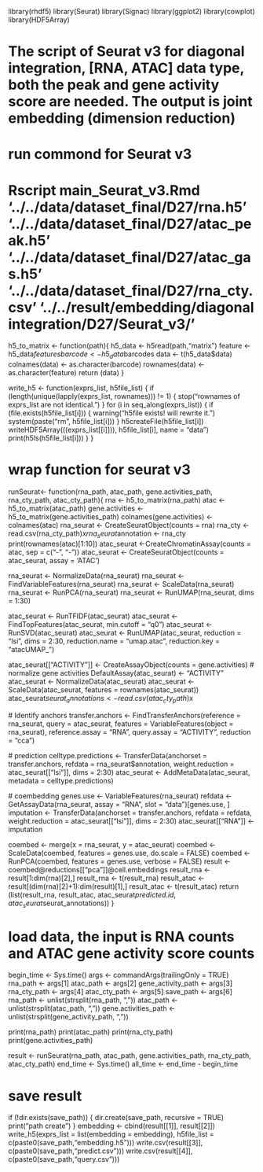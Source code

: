 
library(rhdf5)
library(Seurat)
library(Signac)
library(ggplot2)
library(cowplot)
library(HDF5Array)

# The script of Seurat v3 for diagonal integration, [RNA, ATAC] data type, both the peak and gene activity score are needed. The output is joint embedding (dimension reduction)
# run commond for Seurat v3
# Rscript main_Seurat_v3.Rmd  '../../data/dataset_final/D27/rna.h5' '../../data/dataset_final/D27/atac_peak.h5' '../../data/dataset_final/D27/atac_gas.h5' '../../data/dataset_final/D27/rna_cty.csv' '../../result/embedding/diagonal integration/D27/Seurat_v3/'

h5_to_matrix <- function(path){
    h5_data <- h5read(path,"matrix") 
    feature <- h5_data$features
    barcode <- h5_data$barcodes
    data <- t(h5_data$data)
    colnames(data) <- as.character(barcode)
    rownames(data) <- as.character(feature)
    return (data)
}

write_h5 <- function(exprs_list, h5file_list) {
  if (length(unique(lapply(exprs_list, rownames))) != 1) {
    stop("rownames of exprs_list are not identical.")
  }
  for (i in seq_along(exprs_list)) {
    if (file.exists(h5file_list[i])) {
      warning("h5file exists! will rewrite it.")
      system(paste("rm", h5file_list[i]))
    }
    h5createFile(h5file_list[i])
    writeHDF5Array(((exprs_list[[i]])), h5file_list[i], name = "data")
    print(h5ls(h5file_list[i]))
  }
}

# wrap function for seurat v3
runSeurat<- function(rna_path, atac_path, gene.activities_path, rna_cty_path, atac_cty_path){
  rna <- h5_to_matrix(rna_path)
  atac <- h5_to_matrix(atac_path)
  gene.activities <- h5_to_matrix(gene.activities_path)
  colnames(gene.activities) <- colnames(atac)
  rna_seurat <- CreateSeuratObject(counts = rna)
  rna_cty <- read.csv(rna_cty_path)$x
  rna_seurat$annotation <- rna_cty
  print(rownames(atac)[1:10])
  atac_seurat <-CreateChromatinAssay(counts = atac, sep = c("-", "-")) 
  atac_seurat  <- CreateSeuratObject(counts = atac_seurat, assay = 'ATAC') 

  rna_seurat <- NormalizeData(rna_seurat)
  rna_seurat <- FindVariableFeatures(rna_seurat)
  rna_seurat <- ScaleData(rna_seurat)
  rna_seurat <- RunPCA(rna_seurat)
  rna_seurat <- RunUMAP(rna_seurat, dims = 1:30)

  atac_seurat <- RunTFIDF(atac_seurat)
  atac_seurat <- FindTopFeatures(atac_seurat, min.cutoff = "q0")
  atac_seurat <- RunSVD(atac_seurat)
  atac_seurat <- RunUMAP(atac_seurat, reduction = "lsi", dims = 2:30, reduction.name = "umap.atac", reduction.key = "atacUMAP_")
  
  atac_seurat[["ACTIVITY"]] <- CreateAssayObject(counts = gene.activities)
  # normalize gene activities
  DefaultAssay(atac_seurat) <- "ACTIVITY"
  atac_seurat <- NormalizeData(atac_seurat)
  atac_seurat <- ScaleData(atac_seurat, features = rownames(atac_seurat))
  atac_seurat$seurat_annotations <- read.csv(atac_cty_path)$x
  
  # Identify anchors
  transfer.anchors <- FindTransferAnchors(reference = rna_seurat, query = atac_seurat, features =
                                            VariableFeatures(object = rna_seurat),
                                          reference.assay = "RNA", query.assay = "ACTIVITY", reduction = "cca") 

  # prediction
  celltype.predictions <- TransferData(anchorset = transfer.anchors, refdata = rna_seurat$annotation,
    weight.reduction = atac_seurat[["lsi"]], dims = 2:30)
  atac_seurat <- AddMetaData(atac_seurat, metadata = celltype.predictions)

  # coembedding
  genes.use <- VariableFeatures(rna_seurat)
  refdata <- GetAssayData(rna_seurat, assay = "RNA", slot = "data")[genes.use, ]
  imputation <- TransferData(anchorset = transfer.anchors, refdata = refdata, weight.reduction = atac_seurat[["lsi"]],
      dims = 2:30) 
  atac_seurat[["RNA"]] <- imputation
  
  coembed <- merge(x = rna_seurat, y = atac_seurat)
  coembed <- ScaleData(coembed, features = genes.use, do.scale = FALSE)
  coembed <- RunPCA(coembed, features = genes.use, verbose = FALSE)
  result <- coembed@reductions[["pca"]]@cell.embeddings
  result_rna <- result[1:dim(rna)[2],]
  result_rna <- t(result_rna)
  result_atac <- result[(dim(rna)[2]+1):dim(result)[1],]
  result_atac <- t(result_atac)
  return (list(result_rna, result_atac, atac_seurat$predicted.id, atac_seurat$seurat_annotations))
}

# load data, the input is RNA counts and ATAC gene activity score counts
begin_time <- Sys.time()
args <- commandArgs(trailingOnly = TRUE)
rna_path <- args[1] 
atac_path <- args[2] 
gene_activity_path <- args[3] 
rna_cty_path <- args[4] 
atac_cty_path <- args[5] 
save_path <- args[6] 
rna_path <- unlist(strsplit(rna_path, ",")) 
atac_path <- unlist(strsplit(atac_path, ","))
gene.activities_path <- unlist(strsplit(gene_activity_path, ","))

print(rna_path)
print(atac_path)
print(rna_cty_path)
print(gene.activities_path)

result <- runSeurat(rna_path, atac_path, gene.activities_path, rna_cty_path, atac_cty_path)
end_time <- Sys.time()
all_time <- end_time - begin_time

# save result
if (!dir.exists(save_path)) {
  dir.create(save_path, recursive = TRUE)
  print("path create")
}
embedding <- cbind(result[[1]], result[[2]])
write_h5(exprs_list = list(embedding = embedding), 
             h5file_list = c(paste0(save_path,"embedding.h5")))
write.csv(result[[3]], c(paste0(save_path,"predict.csv")))
write.csv(result[[4]], c(paste0(save_path,"query.csv")))

